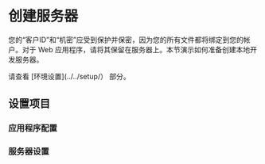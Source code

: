 
# 创建服务器

您的“客户ID”和“机密”应受到保护并保密，因为您的所有文件都将绑定到您的帐户。对于 Web 应用程序，请将其保留在服务器上。本节演示如何准备创建本地开发服务器。

请查看 [环境设置](../../setup/） 部分。

## 设置项目

<EnvTabs
  NodeJsVsCode={NodeJsVsCodeSetup}
  DotNetVsCode={DotNetVsCodeSetup}
  DotNetVs2022={DotNetVS2022Setup}
/>

### 应用程序配置

<EnvTabs
  NodeJsVsCode={NodeJsVsCodeConfig}
  DotNetVsCode={DotNetVsCodeConfig}
  DotNetVs2022={DotnetVS2022Config}
/>

### 服务器设置

<EnvTabs
  NodeJsVsCode={NodeJsVsCodeServer}
  DotNetVsCode={DotnetVS2022Server}
  DotNetVs2022={DotnetVS2022Server}
/>
